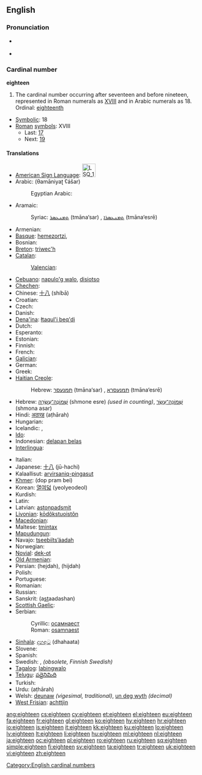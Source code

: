 ==English==

===Pronunciation===
* {{qualifier|next word stressed near the first syllable}}
*: {{a|UK|US}} {{IPA|/ˈeɪt.tiːn/}}
*: {{audio|en-us-eighteen.ogg|Audio (US)}}
* {{qualifier|next word stressed after the first syllable}}
*: {{a|UK|US}} {{IPA|/ˌeɪtˈtiːn/}}
*: {{rhymes|iːn}}

===Cardinal number===
'''eighteen'''

# The cardinal number occurring after seventeen and before nineteen, represented in Roman numerals as [[XVIII]] and in Arabic numerals as 18. Ordinal: [[eighteenth]]
* [[Symbolic]]: 18
* [[Roman]] [[symbol]]s: XVIII
** Last: [[seventeen|17]]
** Next: [[nineteen|19]]

====Translations====
{{trans-top|cardinal number}}
* [[American Sign Language]]: [[Image:LSQ 18.jpg|35px]]
* Arabic: {{Arab|[[ثمانية عشر]]}} (θamāniyaʈ ʕášar)
*: Egyptian Arabic: {{tø|arz|تمنتاشر|tr=tamantaashar|sc=Arab|xs=Egyptian Arabic}}
* Aramaic:
*: Syriac: [[ܬܡܢܥܣܪ]] (tmāna‘sar) {{m}}, [[ܬܡܢܥܣܪܐ]] (tmāna‘esrē) {{f}}
* Armenian: {{t+|hy|տասնութ|tr=tasnut'}}
* [[Basque]]: [[hemezortzi]],  {{t+|eu|hamazortzi|xs=Basque}}
* Bosnian: {{t-|bs|osamnaest}}
* [[Breton]]: [[triwec'h]]
* [[Catalan]]: {{t+|ca|divuit}}
*: [[Valencian]]: {{t-|ca|dihuit}}
* [[Cebuano]]: [[napulo'g walo]], [[disiotso]]
* [[Chechen]]: {{tø|ce|берхIитта|tr=berhitta}}
* Chinese: [[十八]] (shíbā)
* Croatian: {{t+|hr|osamnaest}}
* Czech: {{t-|cs|osmnáct}}
* Danish: {{t+|da|atten}}
* [[Dena'ina]]: [[łtaqul'i beq'di]]
* Dutch: {{t+|nl|achttien|f}}
* Esperanto: {{t-|eo|dek ok|xs=Esperanto}}
* Estonian: {{t-|et|kaheksateist}}
* Finnish: {{t+|fi|kahdeksantoista}}
* French: {{t+|fr|dix-huit|m}}
* [[Galician]]: {{t+|gl|dezaoito|xs=Galician}}
* German: {{t+|de|achtzehn|f}}
* Greek: {{t+|el|δεκαοκτώ|tr=dekaoktó}}
* [[Haitian Creole]]: {{tø|ht|dizuit}}
*: Hebrew: [[תמנעסר]] (tmāna‘sar) {{m}}, [[תמנעסרא]] (tmāna‘esrē) {{f}}
* Hebrew: [[שמונה עשרה|שְׁמוֹנֶה־עֶשְׂרֵה]] (shmone esre) {{f}} ''(used in counting)'', [[שמונה עשר|שְׁמוֹנָה־עָשָׂר]] (shmona asar) {{m}}
* Hindi: [[अठारह]] (aṭhārah)
* Hungarian: {{t+|hu|tizennyolc}}
* Icelandic: {{t+|is|átján}}, {{t-|is|áttján}} {{italbrac|archaic}}
* [[Ido]]: {{t+|io|dek ed ok|xs=Ido}}
* Indonesian: [[delapan belas]]
* [[Interlingua]]: {{t|ia|dece-octo}}
{{trans-mid}}
* Italian: {{t+|it|diciotto}}
* Japanese: [[十八]] (jū-hachi)
* Kalaallisut: [[arvirsaniq-pingasut]]
* [[Khmer]]: {{Khmr|[[ដប់ប្រាំបី]]}} (dop pram bei)
* Korean: [[열여덟]] (yeolyeodeol)
* Kurdish: {{ku-Arab|[[هه‌ژده‌]]}}
* Latin: {{t+|la|duodeviginti|alt=duodēvīgintī}}
* Latvian: [[astoņpadsmit]]
* [[Livonian]]: [[kōdõkstuoistõn]]
* [[Macedonian]]: {{t|mk|осумнаесет|tr=osumnáeset}}
* Maltese: [[tmintax]]
* [[Mapudungun]]: {{tø|arn|maripura}}
* Navajo: [[tseebíítsʼáadah]]
* Norwegian: {{t+|no|atten}}
* [[Novial]]: [[dek-ot]]
* [[Old Armenian]]: {{tø|xcl|ութեւտասն |tr=utʿewtasn|sc=Armn}}
* Persian: {{fa-Arab|[[هجده]]}} (hejdah), {{fa-Arab|[[هیجده]]}} (hijdah)
* Polish: {{t+|pl|osiemnaście}}
* Portuguese: {{t+|pt|dezoito}}
* Romanian: {{t+|ro|optsprezece}}
* Russian: {{t+|ru|восемнадцать|tr=vosemnádtsat’}}
* Sanskrit: (a<u>st</u>aadashan)
* [[Scottish Gaelic]]: {{t-|gd|ochd|xs=Scottish Gaelic}} {{t-|gd|deug|xs=Scottish Gaelic}}
* Serbian:
*: Cyrillic: [[осамнаест]]
*: Roman: [[osamnaest]]
* [[Sinhala]]: [[දහඅට]] (dhahaata)
* Slovene: {{t|sl|osemnajst}}
* Spanish: {{t+|es|dieciocho}}
* Swedish: {{t|sv|arton}}, {{t|sv|aderton}} ''(obsolete, Finnish Swedish)''
* [[Tagalog]]: [[labingwalo]]
* [[Telugu]]: [[పద్దెనిమిది]]
* Turkish: {{t+|tr|on sekiz}}
* Urdu: {{ur-Arab|[[اٹھارہ]]}} (aṭhārah)
* Welsh: [[deunaw]] ''(vigesimal, traditional)'', [[un deg wyth]] ''(decimal)''
* [[West Frisian]]: [[achttjin]]
{{trans-bottom}}

[[Category:English cardinal numbers]]

[[ang:eighteen]]
[[cs:eighteen]]
[[cy:eighteen]]
[[et:eighteen]]
[[el:eighteen]]
[[eu:eighteen]]
[[fa:eighteen]]
[[fr:eighteen]]
[[gl:eighteen]]
[[ko:eighteen]]
[[hy:eighteen]]
[[hr:eighteen]]
[[io:eighteen]]
[[is:eighteen]]
[[it:eighteen]]
[[kk:eighteen]]
[[ku:eighteen]]
[[lo:eighteen]]
[[lv:eighteen]]
[[lt:eighteen]]
[[li:eighteen]]
[[hu:eighteen]]
[[ml:eighteen]]
[[nl:eighteen]]
[[ja:eighteen]]
[[oc:eighteen]]
[[pl:eighteen]]
[[ro:eighteen]]
[[ru:eighteen]]
[[sq:eighteen]]
[[simple:eighteen]]
[[fi:eighteen]]
[[sv:eighteen]]
[[ta:eighteen]]
[[tr:eighteen]]
[[uk:eighteen]]
[[vi:eighteen]]
[[zh:eighteen]]